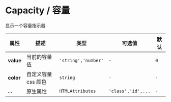 # Capacity / 容量

显示一个容量指示器

<fect-CodeShow title="默认的" name="ex-capacity-default" />

<fect-CodeShow title="固定颜色" name="ex-capacity-color" desc="指定一个默认颜色进行覆盖" />

<fect-Attributes>

<fect-AttributesTitle title="Capacity Props" />

| 属性      | 描述                | 类型                | 可选值             | 默认 |
| --------- | ------------------- | ------------------- | ------------------ | ---- |
| **value** | 当前的容量值        | `'string','number'` | `-`                | `0`  |
| **color** | 自定义容量 css 颜色 | `string`            | `-`                | `-`  |
| ...       | 原生属性            | `HTMLAttributes`    | `'class','id',...` | `-`  |

</fect-Attributes>
